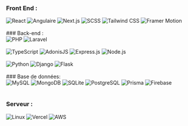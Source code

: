 
### Front End :
<div style={{display : "flex", flexWrap : "wrap", gap: 10}}>
    <img src="https://img.shields.io/badge/ReactJS-61DAFB?logo=react&logoColor=white&style=flat-square" alt="React" />
    <img src="https://img.shields.io/badge/Angular-DD0031?logo=angular&logoColor=white&style=flat-square" alt="Angulaire" />
    <img src="https://img.shields.io/badge/Next.JS-000000?logo=next.js&logoColor=white&style=flat-square" alt="Next.js" />
    <img src="https://img.shields.io/badge/SCSS-CC6699?logo=sass&logoColor=white&style=flat-square" alt="SCSS" />
    <img src="https://img.shields.io/badge/Tailwind_CSS-38B2AC?logo=tailwind-css&logoColor=white&style=flat-square" alt="Tailwind CSS" />
    <img src="https://img.shields.io/badge/Framer_Motion-0055FF?logo=framer&logoColor=white&style=flat-square" alt="Framer Motion" />
</div>
<br />
### Back-end :
<div style={{ display: "flex", flexWrap: "wrap", gap: 10 }}>
    <img src="https://img.shields.io/badge/PHP-777BB4?logo=php&logoColor=white&style=flat-square" alt="PHP" />
    <img src="https://img.shields.io/badge/Laravel-FF2D20?logo=laravel&logoColor=white&style=flat-square" alt="Laravel" />
</div>
<br/>
<div style={{display : "flex", flexWrap : "wrap", gap: 10}}>
    <img src="https://img.shields.io/badge/TypeScript-007ACC?logo=typescript&logoColor=white&style=flat-square" alt="TypeScript" />
    <img src="https://img.shields.io/badge/AdonisJS-220052?logo=adonisjs&logoColor=white&style=flat-square" alt="AdonisJS" />
    <img src="https://img.shields.io/badge/Express.JS-000000?logo=express&logoColor=white&style=flat-square" alt="Express.js" />
    <img src="https://img.shields.io/badge/Node.JS-339933?logo=node.js&logoColor=white&style=flat-square" alt="Node.js" />
</div>
<br />
<div style={{display : "flex", flexWrap : "wrap", gap: 10}}>
    <img src="https://img.shields.io/badge/Python-3776AB?logo=python&logoColor=white&style=flat-square" alt="Python" />
    <img src="https://img.shields.io/badge/Django-092E20?logo=django&logoColor=white&style=flat-square" alt="Django" />
    <img src="https://img.shields.io/badge/Flask-000000?logo=flask&logoColor=white&style=flat-square" alt="Flask" />
</div>
<br />
### Base de données:
<div style={{display : "flex", flexWrap : "wrap", gap: 10}}>
    <img src="https://img.shields.io/badge/MySQL-4479A1?logo=mysql&logoColor=white&style=flat-square" alt="MySQL" />
    <img src="https://img.shields.io/badge/MongoDB-47A248?logo=mongodb&logoColor=white&style=flat-square" alt="MongoDB" />
    <img src="https://img.shields.io/badge/SQLite-003B57?logo=sqlite&logoColor=white&style=flat-square" alt="SQLite" />
    <img src="https://img.shields.io/badge/PostgreSQL-336791?logo=postgresql&logoColor=white&style=flat-square" alt="PostgreSQL" />
    <img src="https://img.shields.io/badge/Prisma-2D3748?logo=prisma&logoColor=white&style=flat-square" alt="Prisma" />
    <img src="https://img.shields.io/badge/Firebase-FFCA28?logo=firebase&logoColor=black&style=flat-square" alt="Firebase" />
</div>
<br />

### Serveur :
<div style={{display : "flex", flexWrap : "wrap", gap: 10}}>
    <img src="https://img.shields.io/badge/Linux-FCC624?logo=linux&logoColor=black&style=flat-square" alt="Linux" />
    <img src="https://img.shields.io/badge/Vercel-000000?logo=vercel&logoColor=white&style=flat-square" alt="Vercel" />
    <img src="https://img.shields.io/badge/AWS-232F3E?logo=amazon-aws&logoColor=white&style=flat-square" alt="AWS" />
</div>
<br />

